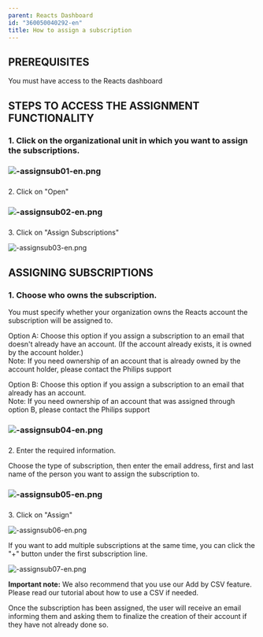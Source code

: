 ```yaml
---
parent: Reacts Dashboard
id: "360050040292-en"
title: How to assign a subscription
---
```

PREREQUISITES
-------------

You must have access to the Reacts dashboard

  
STEPS TO ACCESS THE ASSIGNMENT FUNCTIONALITY
-----------------------------------------------

### 1\. Click on the organizational unit in which you want to assign the subscriptions.

### ![-assignsub01-en.png](@assets/attachments/-assignsub01-en.png)

###   
2\. Click on "Open"

### ![-assignsub02-en.png](@assets/attachments/-assignsub02-en.png)

###   
3\. Click on "Assign Subscriptions"

![-assignsub03-en.png](@assets/attachments/-assignsub03-en.png)

  
ASSIGNING SUBSCRIPTIONS
--------------------------

### 1\. Choose who owns the subscription.

You must specify whether your organization owns the Reacts account the subscription will be assigned to.  
  
Option A: Choose this option if you assign a subscription to an email that doesn't already have an account. (If the account already exists, it is owned by the account holder.)  
Note: If you need ownership of an account that is already owned by the account holder, please contact the Philips support  
  
Option B: Choose this option if you assign a subscription to an email that already has an account.  
Note: If you need ownership of an account that was assigned through option B, please contact the Philips support

### ![-assignsub04-en.png](@assets/attachments/-assignsub04-en.png)

###   
2\. Enter the required information.

Choose the type of subscription, then enter the email address, first and last name of the person you want to assign the subscription to.

### ![-assignsub05-en.png](@assets/attachments/-assignsub05-en.png)

###   
3\. Click on "Assign"

![-assignsub06-en.png](@assets/attachments/-assignsub06-en.png)

If you want to add multiple subscriptions at the same time, you can click the "+" button under the first subscription line.

![-assignsub07-en.png](@assets/attachments/-assignsub07-en.png)

**Important note:** We also recommend that you use our Add by CSV feature. Please read our tutorial about how to use a CSV if needed.

  
Once the subscription has been assigned, the user will receive an email informing them and asking them to finalize the creation of their account if they have not already done so.


